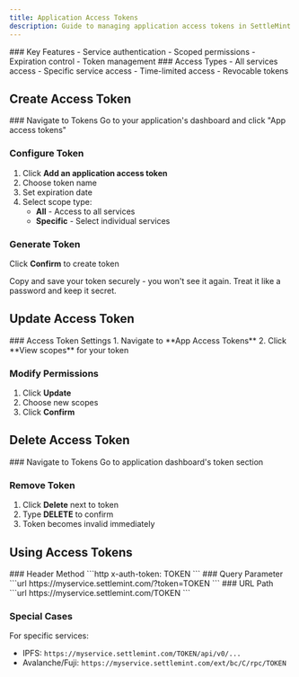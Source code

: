 ```yaml
---
title: Application Access Tokens
description: Guide to managing application access tokens in SettleMint
---
```





<div className="grid grid-cols-1 md:grid-cols-2 gap-6 mb-8">
  <Card>
    ### Key Features
    - Service authentication
    - Scoped permissions
    - Expiration control
    - Token management
  </Card>

  <Card>
    ### Access Types
    - All services access
    - Specific service access
    - Time-limited access
    - Revocable tokens
  </Card>
</div>

## Create Access Token

<Steps>
  ### Navigate to Tokens
  Go to your application's dashboard and click "App access tokens"

  ### Configure Token
  1. Click **Add an application access token**
  2. Choose token name
  3. Set expiration date
  4. Select scope type:
     - **All** - Access to all services
     - **Specific** - Select individual services

  ### Generate Token
  Click **Confirm** to create token
</Steps>

<Callout type="warning">
Copy and save your token securely - you won't see it again. Treat it like a password and keep it secret.
</Callout>

## Update Access Token

<Steps>
  ### Access Token Settings
  1. Navigate to **App Access Tokens**
  2. Click **View scopes** for your token

  ### Modify Permissions
  1. Click **Update**
  2. Choose new scopes
  3. Click **Confirm**
</Steps>

## Delete Access Token

<Steps>
  ### Navigate to Tokens
  Go to application dashboard's token section

  ### Remove Token
  1. Click **Delete** next to token
  2. Type **DELETE** to confirm
  3. Token becomes invalid immediately
</Steps>

## Using Access Tokens

<div className="grid grid-cols-1 md:grid-cols-3 gap-6 mb-8">
  <Card>
    ### Header Method
    ```http
    x-auth-token: TOKEN
    ```
  </Card>

  <Card>
    ### Query Parameter
    ```url
    https://myservice.settlemint.com/?token=TOKEN
    ```
  </Card>

  <Card>
    ### URL Path
    ```url
    https://myservice.settlemint.com/TOKEN
    ```
  </Card>
</div>

### Special Cases

For specific services:
- IPFS: `https://myservice.settlemint.com/TOKEN/api/v0/...`
- Avalanche/Fuji: `https://myservice.settlemint.com/ext/bc/C/rpc/TOKEN` 